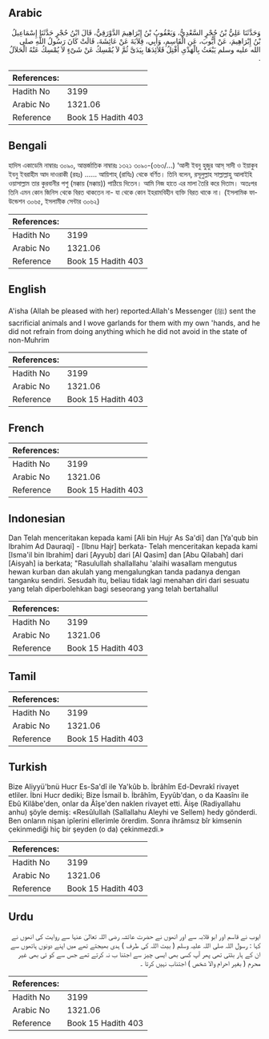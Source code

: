 ## Arabic


<div dir="rtl" lang="ar" style={{fontSize:'larger',backgroundColor:'#f8f9fa',padding:20}}>
وَحَدَّثَنَا عَلِيُّ بْنُ حُجْرٍ السَّعْدِيُّ، وَيَعْقُوبُ بْنُ إِبْرَاهِيمَ الدَّوْرَقِيُّ، قَالَ ابْنُ حُجْرٍ حَدَّثَنَا إِسْمَاعِيلُ بْنُ إِبْرَاهِيمَ، عَنْ أَيُّوبَ، عَنِ الْقَاسِمِ، وَأَبِي، قِلاَبَةَ عَنْ عَائِشَةَ، قَالَتْ كَانَ رَسُولُ اللَّهِ صلى الله عليه وسلم يَبْعَثُ بِالْهَدْىِ أَفْتِلُ قَلاَئِدَهَا بِيَدَىَّ ثُمَّ لاَ يُمْسِكُ عَنْ شَىْءٍ لاَ يُمْسِكُ عَنْهُ الْحَلاَلُ ‏.‏
</div>
<div style={{backgroundColor:'#f8f9fa',padding:20, marginBottom: 10}}><table> <thead> <tr> <th>References:</th> <th></th> </tr> </thead> <tbody><tr><td>Hadith No</td><td>3199</td></tr><tr><td>Arabic No</td><td>1321.06</td></tr><tr><td>Reference</td><td>Book 15 Hadith 403</td></tr></tbody></table></div>

## Bengali


<div dir="ltr" lang="bn" style={{fontSize:'larger',backgroundColor:'#f8f9fa',padding:20}}>
হাদিস একাডেমি নাম্বারঃ ৩০৯০, আন্তর্জাতিক নাম্বারঃ ১৩২১ ৩০৯০-(৩৬৩/...) ‘আলী ইবনু হুজুর আস্ সাদী ও ইয়াকুব ইবনু ইবরাহীম আদ দাওরাকী (রহঃ) ...... আয়িশাহ্ (রাযিঃ) থেকে বর্ণিত। তিনি বলেন, রসূলুল্লাহ সাল্লাল্লাহু আলাইহি ওয়াসাল্লাম তার কুরবানীর পশু (মক্কায় (মক্কায়)) পাঠিয়ে দিতেন। আমি নিজ হাতে এর মালা তৈরি করে দিতাম। অতঃপর তিনি এমন কোন জিনিস থেকে বিরত থাকতেন না- যা থেকে কোন ইহরামবিহীন ব্যক্তি বিরত থাকে না। (ইসলামিক ফাউন্ডেশন ৩০৬৫, ইসলামীক সেন্টার ৩০৬২)
</div>
<div style={{backgroundColor:'#f8f9fa',padding:20, marginBottom: 10}}><table> <thead> <tr> <th>References:</th> <th></th> </tr> </thead> <tbody><tr><td>Hadith No</td><td>3199</td></tr><tr><td>Arabic No</td><td>1321.06</td></tr><tr><td>Reference</td><td>Book 15 Hadith 403</td></tr></tbody></table></div>

## English


<div dir="ltr" lang="en" style={{fontSize:'larger',backgroundColor:'#f8f9fa',padding:20}}>
A'isha (Allah be pleased with her) reported:Allah's Messenger (ﷺ) sent the sacrificial animals and I wove garlands for them with my own 'hands, and he did not refrain from doing anything which he did not avoid in the state of non-Muhrim
</div>
<div style={{backgroundColor:'#f8f9fa',padding:20, marginBottom: 10}}><table> <thead> <tr> <th>References:</th> <th></th> </tr> </thead> <tbody><tr><td>Hadith No</td><td>3199</td></tr><tr><td>Arabic No</td><td>1321.06</td></tr><tr><td>Reference</td><td>Book 15 Hadith 403</td></tr></tbody></table></div>

## French


<div dir="ltr" lang="fr" style={{fontSize:'larger',backgroundColor:'#f8f9fa',padding:20}}>

</div>
<div style={{backgroundColor:'#f8f9fa',padding:20, marginBottom: 10}}><table> <thead> <tr> <th>References:</th> <th></th> </tr> </thead> <tbody><tr><td>Hadith No</td><td>3199</td></tr><tr><td>Arabic No</td><td>1321.06</td></tr><tr><td>Reference</td><td>Book 15 Hadith 403</td></tr></tbody></table></div>

## Indonesian


<div dir="ltr" lang="id" style={{fontSize:'larger',backgroundColor:'#f8f9fa',padding:20}}>
Dan Telah menceritakan kepada kami [Ali bin Hujr As Sa'di] dan [Ya'qub bin Ibrahim Ad Dauraqi] - [Ibnu Hajr] berkata- Telah menceritakan kepada kami [Isma'il bin Ibrahim] dari [Ayyub] dari [Al Qasim] dan [Abu Qilabah] dari [Aisyah] ia berkata; "Rasulullah shallallahu 'alaihi wasallam mengutus hewan kurban dan akulah yang mengalungkan tanda padanya dengan tanganku sendiri. Sesudah itu, beliau tidak lagi menahan diri dari sesuatu yang telah diperbolehkan bagi seseorang yang telah bertahallul
</div>
<div style={{backgroundColor:'#f8f9fa',padding:20, marginBottom: 10}}><table> <thead> <tr> <th>References:</th> <th></th> </tr> </thead> <tbody><tr><td>Hadith No</td><td>3199</td></tr><tr><td>Arabic No</td><td>1321.06</td></tr><tr><td>Reference</td><td>Book 15 Hadith 403</td></tr></tbody></table></div>

## Tamil


<div dir="ltr" lang="ta" style={{fontSize:'larger',backgroundColor:'#f8f9fa',padding:20}}>

</div>
<div style={{backgroundColor:'#f8f9fa',padding:20, marginBottom: 10}}><table> <thead> <tr> <th>References:</th> <th></th> </tr> </thead> <tbody><tr><td>Hadith No</td><td>3199</td></tr><tr><td>Arabic No</td><td>1321.06</td></tr><tr><td>Reference</td><td>Book 15 Hadith 403</td></tr></tbody></table></div>

## Turkish


<div dir="ltr" lang="tr" style={{fontSize:'larger',backgroundColor:'#f8f9fa',padding:20}}>
Bize Aliyyü'bnü Hucr Es-Sa'dî ile Ya'kûb b. İbrâhîm Ed-Devrakî rivayet etliler. İbni Hucr dediki; Bize İsmail b. İbrâhîm, Eyyûb'dan, o da Kaasînı ile Ebû Kilâbe'den, onlar da Âîşe'den naklen rivayet etti. Âişe (Radiyallahu anhu) şöyle demiş: «Resûlullah (Sallallahu Aleyhi ve Sellem) hedy gönderdi. Ben onların nişan ipîerini ellerimle örerdim. Sonra ihrâmsız bîr kimsenin çekinmediği hiç bir şeyden (o da) çekinmezdi.»
</div>
<div style={{backgroundColor:'#f8f9fa',padding:20, marginBottom: 10}}><table> <thead> <tr> <th>References:</th> <th></th> </tr> </thead> <tbody><tr><td>Hadith No</td><td>3199</td></tr><tr><td>Arabic No</td><td>1321.06</td></tr><tr><td>Reference</td><td>Book 15 Hadith 403</td></tr></tbody></table></div>

## Urdu


<div dir="rtl" lang="ur" style={{fontSize:'larger',backgroundColor:'#f8f9fa',padding:20}}>
ایوب نے قاسم اور ابو قلابہ سے اور انھوں نے حضرت عائشہ رضی اللہ تعالیٰ عنہا سے روایت کی انھوں نے کہا : رسول اللہ صلی اللہ علیہ وسلم ( بیت اللہ کی طرف ) ہدی بھیجتے تھے میں اپنے دونوں ہاتھوں سے ان کے ہار بٹتی تھی پھر آپ کسی بھی ایسی چیز سے اجتنا ب نہ کرتے تھے جس سے کو ئی بھی غیر محرم ( بغیر احرام والا شخص ) اجتناب نہیں کرتا ۔
</div>
<div style={{backgroundColor:'#f8f9fa',padding:20, marginBottom: 10}}><table> <thead> <tr> <th>References:</th> <th></th> </tr> </thead> <tbody><tr><td>Hadith No</td><td>3199</td></tr><tr><td>Arabic No</td><td>1321.06</td></tr><tr><td>Reference</td><td>Book 15 Hadith 403</td></tr></tbody></table></div>